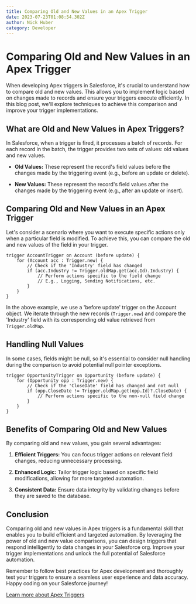 ```yaml
---
title: Comparing Old and New Values in an Apex Trigger
date: 2023-07-23T01:08:54.302Z
author: Nick Huber
category: Developer
---
```

# Comparing Old and New Values in an Apex Trigger

When developing Apex triggers in Salesforce, it's crucial to understand how to compare old and new values. This allows you to implement logic based on changes made to records and ensure your triggers execute efficiently. In this blog post, we'll explore techniques to achieve this comparison and improve your trigger implementations.

## What are Old and New Values in Apex Triggers?

In Salesforce, when a trigger is fired, it processes a batch of records. For each record in the batch, the trigger provides two sets of values: old values and new values. 

- **Old Values:** These represent the record's field values before the changes made by the triggering event (e.g., before an update or delete).

- **New Values:** These represent the record's field values after the changes made by the triggering event (e.g., after an update or insert).

## Comparing Old and New Values in an Apex Trigger

Let's consider a scenario where you want to execute specific actions only when a particular field is modified. To achieve this, you can compare the old and new values of the field in your trigger.

```apex
trigger AccountTrigger on Account (before update) {
    for (Account acc : Trigger.new) {
        // Check if the 'Industry' field has changed
        if (acc.Industry != Trigger.oldMap.get(acc.Id).Industry) {
            // Perform actions specific to the field change
            // E.g., Logging, Sending Notifications, etc.
        }
    }
}
```

In the above example, we use a 'before update' trigger on the Account object. We iterate through the new records (`Trigger.new`) and compare the 'Industry' field with its corresponding old value retrieved from `Trigger.oldMap`.

## Handling Null Values

In some cases, fields might be null, so it's essential to consider null handling during the comparison to avoid potential null pointer exceptions.

```apex
trigger OpportunityTrigger on Opportunity (before update) {
    for (Opportunity opp : Trigger.new) {
        // Check if the 'CloseDate' field has changed and not null
        if (opp.CloseDate != Trigger.oldMap.get(opp.Id)?.CloseDate) {
            // Perform actions specific to the non-null field change
        }
    }
}
```

## Benefits of Comparing Old and New Values

By comparing old and new values, you gain several advantages:

1. **Efficient Triggers:** You can focus trigger actions on relevant field changes, reducing unnecessary processing.

2. **Enhanced Logic:** Tailor trigger logic based on specific field modifications, allowing for more targeted automation.

3. **Consistent Data:** Ensure data integrity by validating changes before they are saved to the database.

## Conclusion

Comparing old and new values in Apex triggers is a fundamental skill that enables you to build efficient and targeted automation. By leveraging the power of old and new value comparisons, you can design triggers that respond intelligently to data changes in your Salesforce org. Improve your trigger implementations and unlock the full potential of Salesforce automation.

Remember to follow best practices for Apex development and thoroughly test your triggers to ensure a seamless user experience and data accuracy. Happy coding on your Salesforce journey!

[Learn more about Apex Triggers](https://developer.salesforce.com/docs/atlas.en-us.apexcode.meta/apexcode/apex_triggers.htm)
